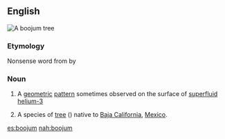 ==English==
[[File:Cirio columnaris, boojum tree.jpg|thumb|right|A boojum tree]]
{{wikipedia|boojum}}
{{wikipedia|Fouquieria columnaris}}
{{wikispecies|Fouquieria columnaris}}

===Etymology===
Nonsense word from ''{{w|The Hunting of the Snark}}'' by {{w|Lewis Carroll}}

===Noun===
{{en-noun}}

# {{context|physics|lang=en}} A [[geometric]] [[pattern]] sometimes observed on the surface of [[superfluid]] [[helium-3]]
# {{context|botany|lang=en}} A species of [[tree]] ({{taxlink|Fouquieria columnaris|species|noshow=1}}) native to [[Baja California]], [[Mexico]].

[[es:boojum]]
[[nah:boojum]]